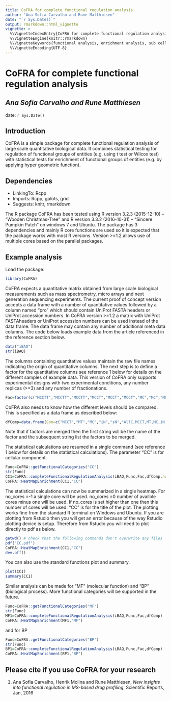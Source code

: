 ---
title: CoFRA for complete functional regulation analysis
author: "Ana Sofia Carvalho and Rune Matthiesen"
date: "`r Sys.Date()`"
output: rmarkdown::html_vignette
vignette: >
  %\VignetteIndexEntry{CoFRA for complete functional regulation analysis}
  %\VignetteEngine{knitr::rmarkdown}
  %\VignetteKeywords{functional analysis, enrichment analysis, sub cellular fractionation, proteomics, drug profiling} 
  %\VignetteEncoding{UTF-8}
---

# CoFRA for complete functional regulation analysis

## *Ana Sofia Carvalho and Rune Matthiesen*

date: `r Sys.Date()`

## Introduction

CoFRA is a simple package for complete functional regulation analysis of large scale quantitative biological data. It combines statistical testing for regulation of functional groups of entities (e.g. using t test or Wilcox test) with 
statistical tests for enrichment of functional groups of entities (e.g. by applying hyper geometric function). 

## Dependencies

- LinkingTo: Rcpp
- Imports: Rcpp, gplots, grid
- Suggests: knitr, rmarkdown

The R package CoFRA has been tested using R version 3.2.3 (2015-12-10) -- "Wooden Christmas-Tree" and R version 3.3.2 (2016-10-31) -- "Sincere Pumpkin Patch" on windows 7 and Ubuntu. The package has 3 dependencies 
and mainly R core functions are used so it is expected that the package works with most R versions. Version >=1.2 allows use of multiple cores based on the parallel packages.

## Example analysis

Load the package:
```{r }
library(CoFRA)
```

CoFRA expects a quantitative matrix obtained from large scale biological measurements such as mass spectrometry, micro arrays and next generation sequencing experiments. The current proof of concept version accepts a data frame with a number of
quantitative values followed by a column named "pro" which should contain UniProt FASTA headers or UniProt accession numbers. In CoFRA version >=1.2 a matrix with UniProt FASTAheaders or UniProt accession numbers can be used instead of the data frame.
The data frame may contain any number of additional meta data columns. The code below loads example data from the article referenced in the reference section below.

```{r }
data("iBAQ")
str(iBAQ)
```

The columns containing quantitative values maintain the raw file names indicating the origin of quantitative columns. The next step is to define a factor for the quantitative columns
see reference 1 below for details on the different samples of example data. This version of CoFRA only supports experimental designs with two experimental conditions, any number replicas (>=3) 
and any number of fractionations. 

```{r }
Fac=factor(c("MCCTT","MCCTT","MCCTT","MCCT","MCCT","MCCT","MC","MC","MC","MCT","MCT","MCT","MTT","MTT","MTT","MT","MT","MT","sN","sN","sN","sNT","sNT","sNT","iN","iN","iN","iNT","iNT","iNT"))
```

CoFRA also needs to know how the different levels should be compared. This is specified as a data frame as described below:

```{r }
dfComp=data.frame(Con=c("MCCT","MT","MC","iN","sN","AllC,MCCT,MT,MC,iN,sN"),Tre=c("MCCTT","MTT","MCT","iNT","sNT","AllT,MCCTT,MTT,MCT,iNT,sNT"))
```

Note that if factors are merged then the first string will be the name of the factor and the subsequent string list the factors to be merged.

The statistical calculations are resumed in a single command (see reference 1 below for details on the statistical calculations). The parameter "CC" is for cellular component.

```{r eval=FALSE}
Func=CoFRA::getFunctionalCategories("CC")
str(Func)
CC1=CoFRA::completeFunctionalRegulationAnalysis(iBAQ,Func,Fac,dfComp,no_cores =-1) 
CoFRA::HeatMapEnrichment(CC1,"CC")
```

The statistical calculations can now be summarized in a single heatmap. For no_cores =-1 a single core will be used. no_cores =0 number of availble cores minus one will be used. 
If no_cores is set higher than one then this number of cores will be used. "CC" is for the title of the plot. The plotting works fine from the standard R terminal on Windows and Ubuntu. 
If you are plotting from Rstudio then you will get an error because of the way Rstudio plotting device is setup. Therefore from Rstudio you will need to plot directly to pdf as below.

```{r eval=FALSE}
getwd() # check that the following commands don't overwrite any files
pdf("CC.pdf")
CoFRA::HeatMapEnrichment(CC1,"CC")
dev.off()
```

You can also use the standard functions plot and summary.

```{r eval=FALSE}
plot(CC1)
summary(CC1)
```

Similar analysis can be made for "MF" (molecular function) and "BP" (biological process). More functional categories will be supported in the future.

```{r eval=FALSE}
Func=CoFRA::getFunctionalCategories("MF")
str(Func)
MF1=CoFRA::completeFunctionalRegulationAnalysis(iBAQ,Func,Fac,dfComp) 
CoFRA::HeatMapEnrichment(MF1,"MF")
```

and for BP

```{r eval=FALSE}
Func=CoFRA::getFunctionalCategories("BP")
str(Func)
BP1=CoFRA::completeFunctionalRegulationAnalysis(iBAQ,Func,Fac,dfComp) 
CoFRA::HeatMapEnrichment(BP1,"BP")
```



## Please cite if you use CoFRA for your research

1. Ana Sofia Carvalho, Henrik Molina and Rune Matthiesen, *New insights into functional regulation in MS-based drug profiling*, Scientific Reports, Jan, 2016


